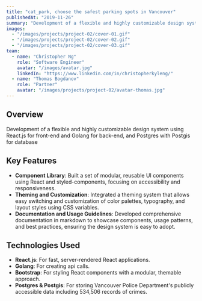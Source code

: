 ```yaml
---
title: "cat_park, choose the safest parking spots in Vancouver"
publishedAt: "2019-11-26"
summary: "Development of a flexible and highly customizable design system using React.js for front-end and Golang for back-end, and Postgres with Postgis for database"
images:
  - "/images/projects/project-02/cover-01.gif"
  - "/images/projects/project-02/cover-02.gif"
  - "/images/projects/project-02/cover-03.gif"
team:
  - name: "Christopher Ng"
    role: "Software Engineer"
    avatar: "/images/avatar.jpg"
    linkedIn: "https://www.linkedin.com/in/christopherkyleng/"
  - name: "Thomas Bogdanov"
    role: "Partner"
    avatar: "/images/projects/project-02/avatar-thomas.jpg"
---
```


## Overview

Development of a flexible and highly customizable design system using React.js for front-end and Golang for back-end, and Postgres with Postgis for database

## Key Features

- **Component Library**: Built a set of modular, reusable UI components using React and styled-components, focusing on accessibility and responsiveness.
- **Theming and Customization**: Integrated a theming system that allows easy switching and customization of color palettes, typography, and layout styles using CSS variables.
- **Documentation and Usage Guidelines**: Developed comprehensive documentation in markdown to showcase components, usage patterns, and best practices, ensuring the design system is easy to adopt.

## Technologies Used

- **React.js**: For fast, server-rendered React applications.
- **Golang**: For creating api calls.
- **Bootstrap**: For styling React components with a modular, themable approach.
- **Postgres & Postgis**: For storing Vancouver Police Department's publicly accessible data including 534,506 records of crimes.

